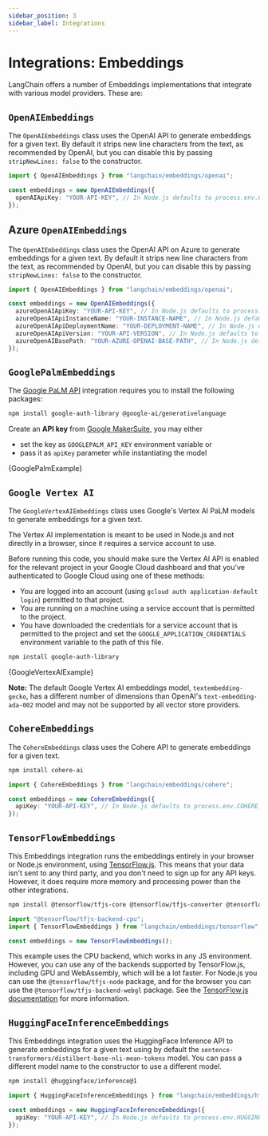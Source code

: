```yaml
---
sidebar_position: 3
sidebar_label: Integrations
---
```



# Integrations: Embeddings

LangChain offers a number of Embeddings implementations that integrate with various model providers. These are:

## `OpenAIEmbeddings`

The `OpenAIEmbeddings` class uses the OpenAI API to generate embeddings for a given text. By default it strips new line characters from the text, as recommended by OpenAI, but you can disable this by passing `stripNewLines: false` to the constructor.

```typescript
import { OpenAIEmbeddings } from "langchain/embeddings/openai";

const embeddings = new OpenAIEmbeddings({
  openAIApiKey: "YOUR-API-KEY", // In Node.js defaults to process.env.OPENAI_API_KEY
});
```

## Azure `OpenAIEmbeddings`

The `OpenAIEmbeddings` class uses the OpenAI API on Azure to generate embeddings for a given text. By default it strips new line characters from the text, as recommended by OpenAI, but you can disable this by passing `stripNewLines: false` to the constructor.

```typescript
import { OpenAIEmbeddings } from "langchain/embeddings/openai";

const embeddings = new OpenAIEmbeddings({
  azureOpenAIApiKey: "YOUR-API-KEY", // In Node.js defaults to process.env.AZURE_OPENAI_API_KEY
  azureOpenAIApiInstanceName: "YOUR-INSTANCE-NAME", // In Node.js defaults to process.env.AZURE_OPENAI_API_INSTANCE_NAME
  azureOpenAIApiDeploymentName: "YOUR-DEPLOYMENT-NAME", // In Node.js defaults to process.env.AZURE_OPENAI_API_DEPLOYMENT_NAME
  azureOpenAIApiVersion: "YOUR-API-VERSION", // In Node.js defaults to process.env.AZURE_OPENAI_API_VERSION
  azureOpenAIBasePath: "YOUR-AZURE-OPENAI-BASE-PATH", // In Node.js defaults to process.env.AZURE_OPENAI_BASE_PATH
});
```

## `GooglePalmEmbeddings`

The [Google PaLM API](https://developers.generativeai.google/products/palm) integration requires you to install the following packages:

```bash npm2yarn
npm install google-auth-library @google-ai/generativelanguage
```

Create an **API key** from [Google MakerSuite](https://makersuite.google.com/app/apikey), you may either

- set the key as `GOOGLEPALM_API_KEY` environment variable or
- pass it as `apiKey` parameter while instantiating the model


<CodeBlock language="typescript">{GooglePalmExample}</CodeBlock>

## `Google Vertex AI`

The `GoogleVertexAIEmbeddings` class uses Google's Vertex AI PaLM models
to generate embeddings for a given text.

The Vertex AI implementation is meant to be used in Node.js and not
directly in a browser, since it requires a service account to use.

Before running this code, you should make sure the Vertex AI API is
enabled for the relevant project in your Google Cloud dashboard and that you've authenticated to
Google Cloud using one of these methods:

- You are logged into an account (using `gcloud auth application-default login`)
  permitted to that project.
- You are running on a machine using a service account that is permitted
  to the project.
- You have downloaded the credentials for a service account that is permitted
  to the project and set the `GOOGLE_APPLICATION_CREDENTIALS` environment
  variable to the path of this file.

```bash npm2yarn
npm install google-auth-library
```


<CodeBlock language="typescript">{GoogleVertexAIExample}</CodeBlock>

**Note:** The default Google Vertex AI embeddings model, `textembedding-gecko`, has a different number of dimensions than OpenAI's `text-embedding-ada-002` model
and may not be supported by all vector store providers.

## `CohereEmbeddings`

The `CohereEmbeddings` class uses the Cohere API to generate embeddings for a given text.

```bash npm2yarn
npm install cohere-ai
```

```typescript
import { CohereEmbeddings } from "langchain/embeddings/cohere";

const embeddings = new CohereEmbeddings({
  apiKey: "YOUR-API-KEY", // In Node.js defaults to process.env.COHERE_API_KEY
});
```

## `TensorFlowEmbeddings`

This Embeddings integration runs the embeddings entirely in your browser or Node.js environment, using [TensorFlow.js](https://www.tensorflow.org/js). This means that your data isn't sent to any third party, and you don't need to sign up for any API keys. However, it does require more memory and processing power than the other integrations.

```bash npm2yarn
npm install @tensorflow/tfjs-core @tensorflow/tfjs-converter @tensorflow-models/universal-sentence-encoder @tensorflow/tfjs-backend-cpu
```

```typescript
import "@tensorflow/tfjs-backend-cpu";
import { TensorFlowEmbeddings } from "langchain/embeddings/tensorflow";

const embeddings = new TensorFlowEmbeddings();
```

This example uses the CPU backend, which works in any JS environment. However, you can use any of the backends supported by TensorFlow.js, including GPU and WebAssembly, which will be a lot faster. For Node.js you can use the `@tensorflow/tfjs-node` package, and for the browser you can use the `@tensorflow/tfjs-backend-webgl` package. See the [TensorFlow.js documentation](https://www.tensorflow.org/js/guide/platform_environment) for more information.

## `HuggingFaceInferenceEmbeddings`

This Embeddings integration uses the HuggingFace Inference API to generate embeddings for a given text using by default the `sentence-transformers/distilbert-base-nli-mean-tokens` model. You can pass a different model name to the constructor to use a different model.

```bash npm2yarn
npm install @huggingface/inference@1
```

```typescript
import { HuggingFaceInferenceEmbeddings } from "langchain/embeddings/hf";

const embeddings = new HuggingFaceInferenceEmbeddings({
  apiKey: "YOUR-API-KEY", // In Node.js defaults to process.env.HUGGINGFACEHUB_API_KEY
});
```
